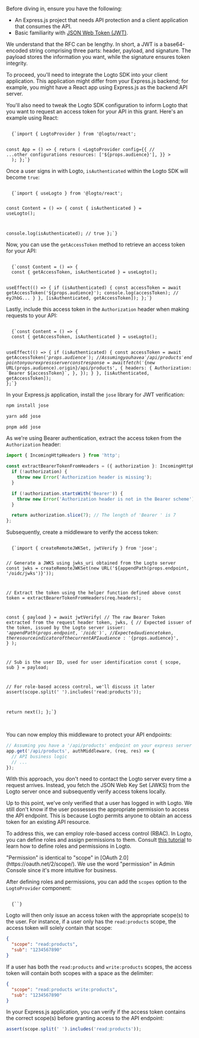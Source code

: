 
<Steps>

<Step title="Prerequisites">

Before diving in, ensure you have the following:

- An Express.js project that needs API protection and a client application that consumes the API.
- Basic familiarity with [JSON Web Token (JWT)](https://datatracker.ietf.org/doc/html/rfc7519).

<InlineNotification>

We understand that the RFC can be lengthy. In short, a JWT is a base64-encoded string comprising three parts: header, payload, and signature. The payload stores the information you want, while the signature ensures token integrity.

</InlineNotification>

</Step>

<Step title="Obtain an access token in your client application">

To proceed, you'll need to integrate the Logto SDK into your client application. This application might differ from your Express.js backend; for example, you might have a React app using Express.js as the backend API server.

You'll also need to tweak the Logto SDK configuration to inform Logto that you want to request an access token for your API in this grant. Here's an example using React:

<Code className="language-ts">
  {`import { LogtoProvider } from '@logto/react';

const App = () => {
  return (
    <LogtoProvider
      config={{
        // ...other configurations
        resources: ['${props.audience}'],
      }}
    >
      <Content />
    </LogtoProvider>
  );
};`}
</Code>

Once a user signs in with Logto, `isAuthenticated` within the Logto SDK will become `true`:

<Code className="language-ts">
  {`import { useLogto } from '@logto/react';

const Content = () => {
  const { isAuthenticated } = useLogto();

  console.log(isAuthenticated); // true
};`}
</Code>

Now, you can use the `getAccessToken` method to retrieve an access token for your API:

<Code className="language-ts">
  {`const Content = () => {
  const { getAccessToken, isAuthenticated } = useLogto();

  useEffect(() => {
    if (isAuthenticated) {
      const accessToken = await getAccessToken('${props.audience}');
      console.log(accessToken); // eyJhbG...
    }
  }, [isAuthenticated, getAccessToken]);
};`}
</Code>

Lastly, include this access token in the `Authorization` header when making requests to your API:

<Code className="language-ts">
  {`const Content = () => {
  const { getAccessToken, isAuthenticated } = useLogto();

  useEffect(() => {
    if (isAuthenticated) {
      const accessToken = await getAccessToken('${props.audience}');
      // Assuming you have a '/api/products' endpoint on your express server
      const response = await fetch('${new URL(props.audience).origin}/api/products', {
        headers: {
          Authorization: \`Bearer \${accessToken}\`,
        },
      });
    }
  }, [isAuthenticated, getAccessToken]);
};`}
</Code>

</Step>

<Step title="Verify the access token in your API">

In your Express.js application, install the `jose` library for JWT verification:

<Tabs>
<TabItem value="npm" label="npm">

```bash
npm install jose
```

</TabItem>
<TabItem value="yarn" label="Yarn">

```bash
yarn add jose
```

</TabItem>
<TabItem value="pnpm" label="pnpm">

```bash
pnpm add jose
```

</TabItem>
</Tabs>

As we're using Bearer authentication, extract the access token from the `Authorization` header:

```ts
import { IncomingHttpHeaders } from 'http';

const extractBearerTokenFromHeaders = ({ authorization }: IncomingHttpHeaders) => {
  if (!authorization) {
    throw new Error('Authorization header is missing');
  }

  if (!authorization.startsWith('Bearer')) {
    throw new Error('Authorization header is not in the Bearer scheme');
  }

  return authorization.slice(7); // The length of 'Bearer ' is 7
};
```

Subsequently, create a middleware to verify the access token:

<Code className="language-ts">
  {`import { createRemoteJWKSet, jwtVerify } from 'jose';

// Generate a JWKS using jwks_uri obtained from the Logto server
const jwks = createRemoteJWKSet(new URL('${appendPath(props.endpoint, '/oidc/jwks')}'));

  // Extract the token using the helper function defined above
  const token = extractBearerTokenFromHeaders(req.headers);

  const { payload } = await jwtVerify(
    // The raw Bearer Token extracted from the request header
    token,
    jwks,
    {
      // Expected issuer of the token, issued by the Logto server
      issuer: '${appendPath(props.endpoint, '/oidc')}',
      // Expected audience token, the resource indicator of the current API
      audience: '${props.audience}',
    }
  );

  // Sub is the user ID, used for user identification
  const { scope, sub } = payload;

  // For role-based access control, we'll discuss it later
  assert(scope.split(' ').includes('read:products'));

  return next();
};`}
</Code>

<br/>

<CustomDomainEndpointNotice variant="replace" />

You can now employ this middleware to protect your API endpoints:

```ts
// Assuming you have a '/api/products' endpoint on your express server
app.get('/api/products', authMiddleware, (req, res) => {
  // API business logic
  // ...
});
```

With this approach, you don't need to contact the Logto server every time a request arrives. Instead, you fetch the JSON Web Key Set (JWKS) from the Logto server once and subsequently verify access tokens locally.

</Step>

<Step title="Role-based access control">

Up to this point, we've only verified that a user has logged in with Logto. We still don't know if the user possesses the appropriate permission to access the API endpoint. This is because Logto permits anyone to obtain an access token for an existing API resource.

To address this, we can employ role-based access control (RBAC). In Logto, you can define roles and assign permissions to them. Consult [this tutorial](https://docs.logto.io/docs/recipes/rbac/) to learn how to define roles and permissions in Logto.

<InlineNotification>
  "Permission" is identical to "scope" in [OAuth 2.0](https://oauth.net/2/scope/). We use the word "permission" in Admin Console since it's more intuitive for business.
</InlineNotification>

After defining roles and permissions, you can add the `scopes` option to the `LogtoProvider` component:

<Code className="language-ts">
  {`<LogtoProvider
  config={{
    // ...other configurations
    resources: ['${props.audience}'],
    scopes: ['read:products', 'write:products'], // Replace with the actual scope(s)
  }}
>`}
</Code>

Logto will then only issue an access token with the appropriate scope(s) to the user. For instance, if a user only has the `read:products` scope, the access token will solely contain that scope:

```json
{
  "scope": "read:products",
  "sub": "1234567890"
}
```

If a user has both the `read:products` and `write:products` scopes, the access token will contain both scopes with a space as the delimiter:

```json
{
  "scope": "read:products write:products",
  "sub": "1234567890"
}
```

In your Express.js application, you can verify if the access token contains the correct scope(s) before granting access to the API endpoint:

```ts
assert(scope.split(' ').includes('read:products'));
```

</Step>

</Steps>
